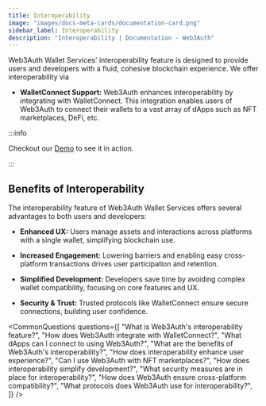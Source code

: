 ```yaml
---
title: Interoperability
image: "images/docs-meta-cards/documentation-card.png"
sidebar_label: Interoperability
description: "Interoperability | Documentation - Web3Auth"
---
```



Web3Auth Wallet Services' interoperability feature is designed to provide users and developers with
a fluid, cohesive blockchain experience. We offer interoperability via

- **WalletConnect Support:** Web3Auth enhances interoperability by integrating with WalletConnect.
  This integration enables users of Web3Auth to connect their wallets to a vast array of dApps such
  as NFT marketplaces, DeFi, etc.

:::info

Checkout our [Demo](https://demo.web3auth.io) to see it in action.

:::

## Benefits of Interoperability​

The interoperability feature of Web3Auth Wallet Services offers several advantages to both users and
developers:

- **Enhanced UX:** Users manage assets and interactions across platforms with a single wallet,
  simplifying blockchain use.

- **Increased Engagement:** Lowering barriers and enabling easy cross-platform transactions drives
  user participation and retention.

- **Simplified Development:** Developers save time by avoiding complex wallet compatibility,
  focusing on core features and UX.

- **Security & Trust:** Trusted protocols like WalletConnect ensure secure connections, building
  user confidence.

<CommonQuestions
  questions={[
    "What is Web3Auth's interoperability feature?",
    "How does Web3Auth integrate with WalletConnect?",
    "What dApps can I connect to using Web3Auth?",
    "What are the benefits of Web3Auth's interoperability?",
    "How does interoperability enhance user experience?",
    "Can I use Web3Auth with NFT marketplaces?",
    "How does interoperability simplify development?",
    "What security measures are in place for interoperability?",
    "How does Web3Auth ensure cross-platform compatibility?",
    "What protocols does Web3Auth use for interoperability?",
  ]}
/>
